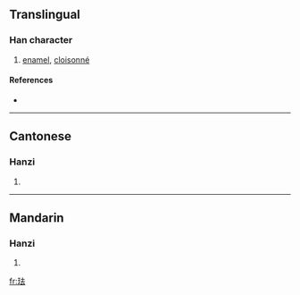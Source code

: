 {{see|琺}}
==Translingual==

===Han character===
{{Han char|rn=96|rad=玉|as=05|sn=9|four=|canj=一土土戈 (MGGI)}}

# [[enamel]], [[cloisonné]]

====References====
* {{Han ref|kx=0730.081|dkj=20934|dj=1141.200|hdz=80018.170|uh=73D0|ud=29648}}

----

==Cantonese==

===Hanzi===
{{yue-hanzi|jyut=|y=faat3}}

# {{defn|Cantonese}}

----

==Mandarin==

===Hanzi===
{{cmn-hanzi|tra=琺|pin=[[fà]] ([[fa4]])|wg=fa<sup>4</sup>}}

# {{defn|Mandarin}}

[[fr:珐]]